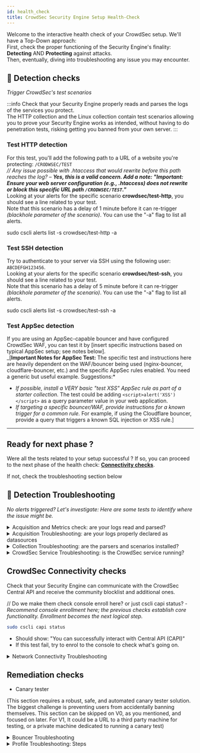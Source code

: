 ```yaml
---
id: health_check
title: CrowdSec Security Engine Setup Health-Check
---
```



Welcome to the interactive health check of your CrowdSec setup. We'll have a Top-Down approach:  
First, check the proper functioning of the Security Engine's finality: **Detecting** AND **Protecting** against attacks.  
Then, eventually, diving into troubleshooting any issue you may encounter.  

## 📡 Detection checks

*Trigger CrowdSec's test scenarios*  

:::info
Check that your Security Engine properly reads and parses the logs of the services you protect.  
The HTTP collection and the Linux collection contain test scenarios allowing you to prove your Security Engine works as intended, without having to do penetration tests, risking getting you banned from your own server.
:::

### Test HTTP detection

For this test, you'll add the following path to a URL of a website you're protecting: `/CRODWSEC/TEST`  
_*// Any issue possible with .htaccess that would rewrite before this path reaches the log? – **Yes, this is a valid concern. Add a note: "Important: Ensure your web server configuration (e.g., .htaccess) does not rewrite or block this specific URL path `/CRODWSEC/TEST`."***_  
Looking at your alerts for the specific scenario **crowdsec/test-http**, you should see a line related to your test.  
Note that this scenario has a delay of 1 minute before it can re-trigger _(blackhole parameter of the scenario)_.  You can use the "-a" flag to list all alerts.  

<CodeBlock className="language-bash">sudo cscli alerts list -s crowdsec/test-http -a</CodeBlock>

### Test SSH detection

Try to authenticate to your server via SSH using the following user: `ABCDEFGH123456`.  
Looking at your alerts for the specific scenario **crowdsec/test-ssh**, you should see a line related to your test.  
Note that this scenario has a delay of 5 minute before it can re-trigger _(blackhole parameter of the scenario)_.  You can use the "-a" flag to list all alerts.  

<CodeBlock className="language-bash">sudo cscli alerts list -s crowdsec/test-ssh -a</CodeBlock>

### Test AppSec detection

If you are using an AppSec-capable bouncer and have configured CrowdSec WAF, you can test it by [insert specific instructions based on typical AppSec setup; see notes below].  
_[**Important Notes for AppSec Test:** The specific test and instructions here are heavily dependent on the WAF/bouncer being used (nginx-bouncer, cloudflare-bouncer, etc.) and the specific AppSec rules enabled.  You need a generic but useful example. Suggestions:*  
- *If possible, install a VERY basic "test XSS" AppSec rule as part of a starter collection.* The test could be adding `<script>alert('XSS')</script>` as a query parameter value in your web application.
- *If targeting a specific bouncer/WAF, provide instructions for a known trigger for a common rule.* For example, if using the Cloudflare bouncer, provide a query that triggers a known SQL injection or XSS rule.]

* * *

## Ready for next phase ?

Were all the tests related to your setup successful ?
If so, you can proceed to the next phase of the health check: [**Connectivity checks**](#crowdsec-connectivity-checks).  

If not, check the troubleshooting section below

## 🚨 Detection Troubleshooting
*No alerts triggered? Let's investigate: Here are some tests to identify where the issue might be.*  

<details>
    <summary>Acquisition and Metrics check: are your logs read and parsed?</summary>

blabla...small description of what acquisition and parser should do + link to docs pages (docs pages to clean up probably soon)  

Let's check the specific metrics section:  

<CodeBlock className="language-bash">sudo cscli metrics show acquisition parsers</CodeBlock>

- You should see the names of the log files/stream configured in the acquisition files, and the number of lines parsed for each of them.  
- The number of "Lines parsed" should be non-zero for each of the files you configured in the acquisition section. 
- The parsers metrics show you what parsers were successfully used. Look for the name of the parsers installed for the logs you're reading

<div style={{ backgroundColor: '#FFE5B4', borderRadius: '5px' }}>
  🚨 If this command fails, check the [**CrowdSec Service Troubleshooting section**](#crowdsec_service_troubleshooting)
</div>
<div style={{ backgroundColor: '#FFE5B4', borderRadius: '5px' }}>
  🚨 If you don't see the log names supposed to be parsed, check the [**Acquisition Troubleshooting section**](#acquisition_troubleshooting)
</div>
<div style={{ backgroundColor: '#FFE5B4', borderRadius: '5px' }}>
  🚨 If you don't see parsed lines, check the [**Collection Troubleshooting section****](#collection_troubleshooting)
</div>

</details>

<details>
    <summary>Acquisition Troubleshooting: are your logs properly declared as datasources</summary>

Your acquisition configuration is located in `/etc/crowdsec/acquis.yaml` or in `/etc/crowdsec/acquis.d/anyName.yaml`.
- Check that the datasource is properly setup: file path or correct port for syslog server...
- Ensure that the type declared matches the parser expected to be used: nginx, apache, syslog, etc.
- for more information, check the [documentation for the various datasources](https://doc.crowdsec.net/docs/next/log_processor/data_sources/intro)

</details>

<details>
    <summary>Collection Troubleshooting: are the parsers and scenarios installed?</summary>

#### Collection installation
- On host installations your existing service should have been detected and appropriate collections (containing parsers and scenarios) installed automatically.
- How ever on other kind of installations, or in case of failed detection, you may need to install the collections manually.

Check the installed collections with the command:
<CodeBlock className="language-bash">sudo cscli collections list</CodeBlock>
You can also list individual parsers and scenarios with:
<CodeBlock className="language-bash">sudo cscli parsers list</CodeBlock>
<CodeBlock className="language-bash">sudo cscli scenarios list</CodeBlock>
- If you see the parsers and scenarios related to your service, then you're good to go.

- To install new collection, check the [CrowdSec Hub](https://hub.crowdsec.net/) for a collection named after your service (e.g., [nginx](https://app.crowdsec.net/hub/author/crowdsecurity/collections/nginx), [apache](https://app.crowdsec.net/hub/author/crowdsecurity/collections/apache), [linux](https://app.crowdsec.net/hub/author/crowdsecurity/collections/linux), etc.).
- If you find the collection, install it using the command shown on the hub page and follow the instructions provided for the acquisition file.

#### Log format mismatch
- If your logs are in a custom format, you may need to create your own parsers or modify the existing ones to match your log format.
- You can find more information on how to create your own parsers in the [CrowdSec documentation](https://doc.crowdsec.net/docs/next/log_processor/parsers/format).

</details>

<details>
    <summary>CrowdSec Service Troubleshooting: is the CrowdSec service running?</summary>



</details>

## CrowdSec Connectivity checks

Check that your Security Engine can communicate with the CrowdSec Central API and receive the community blocklist and additional ones.

// Do we make them check console enroll here? or just cscli capi status? - *Recommend console enrollment here; the previous checks establish core functionality.  Enrollment becomes the next logical step.*

```bash
sudo cscli capi status
```
- Should show: "You can successfully interact with Central API (CAPI)"
- If this test fail, try to enrol to the console to check what's going on.

<details>
    <summary>Network Connectivity Troubleshooting</summary>

* online api credentials exist in `/etc/crowdsec/config/online_api_credentials.yaml` (default path)
*   Firewall rules blocking outbound connections to the CrowdSec Central API.
*   DNS resolution issues.
*   Proxy server configuration.
*   Connectivity issues within Docker containers.

</details>

## Remediation checks

*   Canary tester

(This section requires a robust, safe, and automated canary tester solution. The biggest challenge is preventing users from accidentally banning themselves.  This section can be skipped on V0, as you mentioned, and focused on later. For V1, It could be a URL to a third party machine for testing, or a private machine dedicated to running a canary test)

<details>
    <summary>Bouncer Troubleshooting</summary>
    
*   Verifying that the bouncer is registered and active.
*   Checking bouncer logs for errors.
*   Troubleshooting communication issues between the bouncer and the CrowdSec LAPI.
*   Firewall configuration for the bouncer.
*   Specific troubleshooting steps for common bouncers (firewall-bouncer, nginx-bouncer, etc.).)

</details>

<details>
    <summary>Profile Troubleshooting: Steps</summary>

*   Verifying profile configuration.
*   Troubleshooting errors related to profile application.
*   Understanding the impact of profiles on detection and remediation.)

</details>